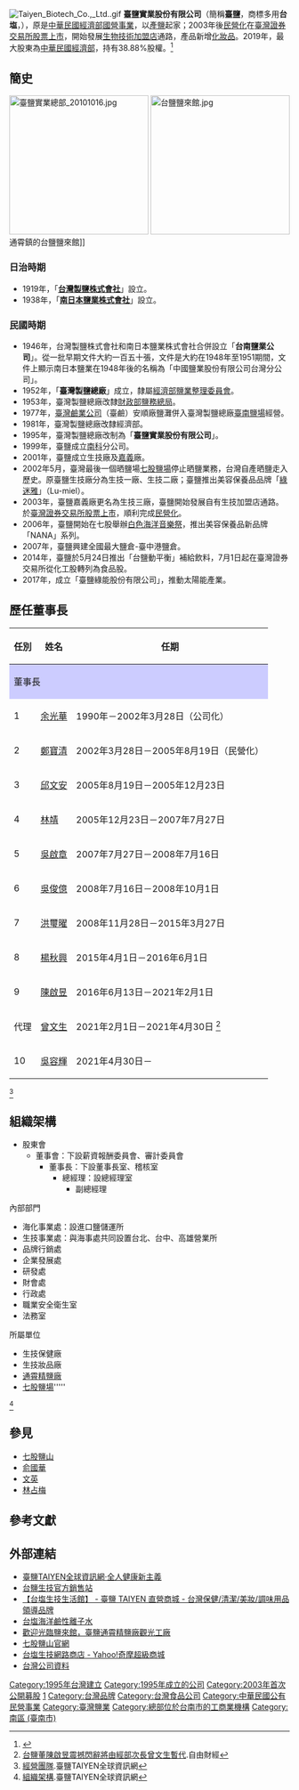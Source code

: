 {{Infobox company 
| name             = 臺鹽實業股份有限公司
| name_en          = Taiyen Biotech Co., Ltd.
| logo             = [[File:Taiyen_Biotech_logo.svg|250px]]
| type             = [[股份有限公司|股份有限公司]]
| traded_as        = {{twse|1737}}<br>（2003年11月18日上市）
| trading_name     = '''台塩生技'''<br>'''臺鹽'''<br>'''台鹽公司'''
| predecessor      = 1919年，台灣製鹽株式會社<br>1938年，南日本鹽業株式會社
| slogan           = 
| foundation       = 1995年（[[中華民國|民國]]八十四年）7月1日
| location         = {{ROC-TW}}<br />[[臺南市|臺南市]][[南區_(臺南市)|南區]]健康路一段297號
| local_code_name          = TW
| local_code          = 89397503
| key_people       = [[董事長|董事長]]：[[吳容輝|吳容輝]]<br>[[總經理|總經理]]：陳世輝
| area_served      = [[臺灣|臺灣]]<ref>[https://www.tybio.com.tw/taiyen/tw/location 臺鹽據點].臺鹽TAIYEN全球資訊網</ref>
| industry         = [[食品工業|食品工業]]-食品飲料製造業
| products         = 鹽產品<br>包裝飲用水<br>美容保養品<br>保健食品
| capital          = [[新台幣|新台幣]]2,000,000,000元
| revenue          = {{increase}}[[新台幣|新台幣]]31.68億元（2020年）
| operating_income = {{decrease}}[[新台幣|新台幣]]3.46億元（2019年）
| net_income       = {{decrease}}[[新台幣|新台幣]]3.52億元（2019年）
| assets = {{increase}}[[新台幣|新台幣]]8,000,000,000元
| num_employees    = 500人（2016年）
| parent           = 中華民國經濟部（38.88%）
| divisions        = 
| subsid           = 
| homepage         = [http://www.tybio.com.tw/ www.tybio.com.tw]
| footnotes        = 
}}
[[File:Taiyen_Biotech_Co.,_Ltd..gif|thumb]]
'''臺鹽實業股份有限公司'''（簡稱'''臺鹽'''，商標多用'''台塩'''，{{twse|1737}}），原是[[中華民國經濟部|中華民國經濟部]][[國營事業|國營事業]]，以[[鹽業|產鹽]]起家；2003年後[[民營化|民營化]]在[[臺灣證券交易所|臺灣證券交易所]][[股票上市|股票上市]]，開始發展[[生物技術|生物技術]][[加盟店|加盟店]]通路，產品新增[[化妝品|化妝品]]。2019年，最大股東為[[中華民國經濟部|中華民國經濟部]]，持有38.88%股權。<ref>{{cite web|url=https://www.tybio.com.tw/taiyen/tw/investors/shareholder/more1_5|title=主要股東名單|publisher=臺鹽TAIYEN全球資訊網}}</ref>

== 簡史 ==
[[File:臺鹽實業總部_20101016.jpg|250px]]
[[File:台鹽鹽來館.jpg|250px]]通霄鎮的台鹽鹽來館]]
===日治時期===
*1919年，「'''[[台灣製鹽株式會社|台灣製鹽株式會社]]'''」設立。
*1938年，「'''[[南日本鹽業株式會社|南日本鹽業株式會社]]'''」設立。

===民國時期===
*1946年，台灣製鹽株式會社和南日本鹽業株式會社合併設立「'''台南鹽業公司'''」。從一批早期文件大約一百五十張，文件是大約在1948年至1951期間，文件上顯示南日本鹽業在1948年後的名稱為「中國鹽業股份有限公司台灣分公司」。
*1952年，「'''臺灣製鹽總廠'''」成立，隸屬[[中華民國經濟部|經濟部]][[經濟部鹽業整理委員會|鹽業整理委員會]]。
*1953年，臺灣製鹽總廠改隸[[財政部鹽務總局|財政部鹽務總局]]。
*1977年，[[臺灣鹼業公司|臺灣鹼業公司]]（臺鹼）安順廠鹽灘併入臺灣製鹽總廠[[臺南鹽場|臺南鹽場]]經營。
*1981年，臺灣製鹽總廠改隸經濟部。
*1995年，臺灣製鹽總廠改制為「'''臺鹽實業股份有限公司'''」。
*1999年，臺鹽成立[[南科|南科]]分公司。
*2001年，臺鹽成立生技廠及[[嘉義縣|嘉義]]廠。
*2002年5月，臺灣最後一個晒鹽場[[七股鹽場|七股鹽場]]停止晒鹽業務，台灣自產晒鹽走入歷史。原臺鹽生技廠分為生技一廠、生技二廠；臺鹽推出美容保養品品牌「[[綠迷雅|綠迷雅]]」（Lu-miel）。
*2003年，臺鹽嘉義廠更名為生技三廠，臺鹽開始發展自有生技加盟店通路。於[[臺灣證券交易所|臺灣證券交易所]][[股票上市|股票上市]]，順利完成[[民營化|民營化]]。
*2006年，臺鹽開始在七股舉辦[[白色海洋音樂祭|白色海洋音樂祭]]，推出美容保養品新品牌「NANA」系列。
*2007年，臺鹽興建全國最大鹽倉-臺中港鹽倉。
*2014年，臺鹽於5月24日推出「台鹽動平衡」補給飲料，7月1日起在臺灣證券交易所從化工股轉列為食品股。
*2017年，成立「臺鹽綠能股份有限公司」，推動太陽能產業。

==歷任董事長==
{| class="wikitable"
!任別
!姓名
!任期
|-
!colspan="4" style="background: #ccf;"| 董事長
|-
|1||[[余光華|余光華]]||1990年－2002年3月28日（公司化）
|-
|2||[[鄭寶清|鄭寶清]]||2002年3月28日－2005年8月19日（民營化）
|-
|3||[[邱文安|邱文安]]||2005年8月19日－2005年12月23日
|-
|4||[[林靖|林靖]]||2005年12月23日－2007年7月27日
|-
|5||[[吳啟章|吳啟章]]||2007年7月27日－2008年7月16日
|-
|6||[[吳俊億|吳俊億]]||2008年7月16日－2008年10月1日
|-
|7||[[洪璽曜|洪璽曜]]||2008年11月28日－2015年3月27日
|-
|8||[[楊秋興|楊秋興]]||2015年4月1日－2016年6月1日
|-
|9||[[陳啟昱|陳啟昱]]||2016年6月13日－2021年2月1日
|-
|代理||[[曾文生|曾文生]]||2021年2月1日－2021年4月30日 <ref>[https://ec.ltn.com.tw/article/breakingnews/3428827 台鹽董陳啟昱震撼閃辭將由經部次長曾文生暫代].自由財經</ref>
|-
|10||[[吳容輝|吳容輝]]||2021年4月30日－
|}
<ref>[https://www.tybio.com.tw/taiyen/tw/about/team 經營團隊].臺鹽TAIYEN全球資訊網</ref>

==組織架構==
*股東會
**董事會：下設薪資報酬委員會、審計委員會
***董事長：下設董事長室、稽核室
****總經理：設總經理室
*****副總經理

;內部部門
*海化事業處：設進口鹽儲運所
*生技事業處：與海事處共同設置台北、台中、高雄營業所
*品牌行銷處
*企業發展處
*研發處
*財會處
*行政處
*職業安全衛生室
*法務室

;所屬單位
*生技保健廠
*生技妝品廠
*[[通霄精鹽廠|通霄精鹽廠]]
*[[七股鹽場|七股鹽場]]'''''
<ref>[https://www.tybio.com.tw/taiyen/tw/about/organization 組織架構].臺鹽TAIYEN全球資訊網</ref>

== 參見 ==
{{commons category|Taiyen}}
* [[七股鹽山|七股鹽山]]
* [[俞國華|俞國華]]
* [[文英|文英]]
* [[林占梅|林占梅]]

==參考文獻==
{{reflist}}

== 外部連結 ==
* [http://www.tybio.com.tw/ 臺鹽TAIYEN全球資訊網‧全人健康新主義]{{zh-hant}}{{zh-hans}}{{en}}
* [https://www.taiyenshop.com.tw/ 台鹽生技官方銷售站]
* [http://www.taiyen.tw/ 【台塩生技生活館】 - 臺鹽 TAIYEN 直營商城 - 台灣保健/清潔/美妝/調味用品領導品牌]{{zh-hant}}
* [https://web.tybio.com.tw/tybiowater/ 台塩海洋鹼性離子水]
* [https://tesf.tybio.com.tw/ 歡迎光臨鹽來館，臺鹽通霄精鹽廠觀光工廠]
* [https://cigu.tybio.com.tw/ 七股鹽山官網]
* [https://tw.mall.yahoo.com/store/taiyen 台塩生技網路商店 - Yahoo!奇摩超級商城]
* [http://company.g0v.ronny.tw/id/89397503 台灣公司資料]

{{臺灣鹽業}}
{{台灣食品工業公司（上市）}}
{{移轉民營之中華民國公營事業}}
{{Authority control}}
{{Portal bar|臺灣|飲食|企業}}

[[Category:1995年台灣建立|Category:1995年台灣建立]]
[[Category:1995年成立的公司|Category:1995年成立的公司]]
[[Category:2003年首次公開募股|Category:2003年首次公開募股]]
[[Category:臺灣證券交易所上市公司|1]]
[[Category:台灣品牌|Category:台灣品牌]]
[[Category:台灣食品公司|Category:台灣食品公司]]
[[Category:中華民國公有民營事業|Category:中華民國公有民營事業]]
[[Category:臺灣鹽業|Category:臺灣鹽業]]
[[Category:總部位於台南市的工商業機構|Category:總部位於台南市的工商業機構]]
[[Category:南區_(臺南市)|Category:南區 (臺南市)]]